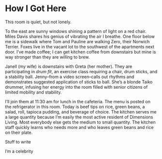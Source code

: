 # How I Got Here {.unnumbered}

This room is quiet, but not lonely.

To the east are sunny windows shining a pattern of light on a red chair. Miles Davis shares his genius of vibrating the air I breathe. One floor below me is a sidewalk where Tom and Pauline are walking Zero, their Norwich Terrier. Foxes live in the vacant lot to the southwest of the apartments next door. I've made coffee; I can get kitchen coffee from downstairs but mine is way stronger than they are willing to brew.

Janell (my wife) is downstairs with Greta (her mother). They are participating in *drum fit*, an exercise class requiring a chair, drum sticks, and a stability ball. Jenny--from a video screen--calls out rhythms and demonstrates suggested application of sticks to ball. She's a blonde Taiko drummer, infusing her energy into the room filled with senior citizens of limited mobility and stability.

I'll join them at 11:30 am for lunch in the cafeteria. The menu is posted on the refrigerator in this room. Today is beef tips on rice, green beans, a salad, roll, tapioca pudding, and beverage of choice. The kitchen serves me a large quantity because I'm easily the most active resident of Dimensions Living. Most everybody else gets the medium to small quantity. The kitchen staff quickly learns who needs more and who leaves green beans and rice on their plate.

Stuff to write

I'm a celebrity
